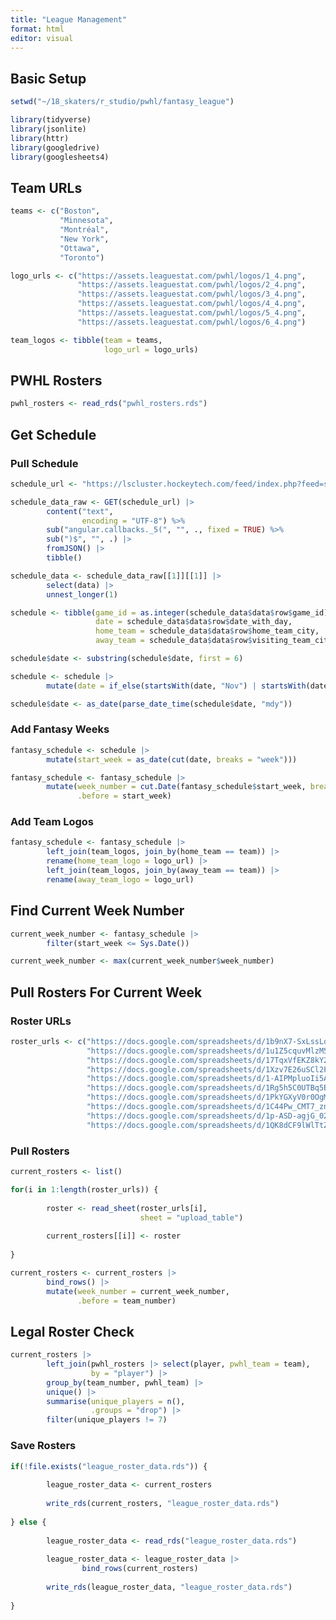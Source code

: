 ```yaml
---
title: "League Management"
format: html
editor: visual
---
```


## Basic Setup

```r

setwd("~/18_skaters/r_studio/pwhl/fantasy_league")

library(tidyverse)
library(jsonlite)
library(httr)
library(googledrive)
library(googlesheets4)

```

## Team URLs

```r

teams <- c("Boston", 
           "Minnesota", 
           "Montréal", 
           "New York", 
           "Ottawa", 
           "Toronto")  

logo_urls <- c("https://assets.leaguestat.com/pwhl/logos/1_4.png",
               "https://assets.leaguestat.com/pwhl/logos/2_4.png",
               "https://assets.leaguestat.com/pwhl/logos/3_4.png",
               "https://assets.leaguestat.com/pwhl/logos/4_4.png",
               "https://assets.leaguestat.com/pwhl/logos/5_4.png",
               "https://assets.leaguestat.com/pwhl/logos/6_4.png")

team_logos <- tibble(team = teams,
                     logo_url = logo_urls)

```

## PWHL Rosters

```r

pwhl_rosters <- read_rds("pwhl_rosters.rds")

```

## Get Schedule

### Pull Schedule

```r

schedule_url <- "https://lscluster.hockeytech.com/feed/index.php?feed=statviewfeed&view=schedule&team=-1&season=5&location=homeaway&key=446521baf8c38984&client_code=pwhl&site_id=0&league_id=1&conference_id=-1&division_id=-1&lang=en&callback=angular.callbacks._5"

schedule_data_raw <- GET(schedule_url) |>
        content("text",
                encoding = "UTF-8") %>%
        sub("angular.callbacks._5(", "", ., fixed = TRUE) %>%
        sub(")$", "", .) |>
        fromJSON() |>
        tibble() 

schedule_data <- schedule_data_raw[[1]][[1]] |>
        select(data) |>
        unnest_longer(1) 

schedule <- tibble(game_id = as.integer(schedule_data$data$row$game_id),
                   date = schedule_data$data$row$date_with_day,
                   home_team = schedule_data$data$row$home_team_city,
                   away_team = schedule_data$data$row$visiting_team_city)

schedule$date <- substring(schedule$date, first = 6)

schedule <- schedule |>
        mutate(date = if_else(startsWith(date, "Nov") | startsWith(date, "Dec") , paste0(date, ", 2024"), paste0(date, ", 2025")))

schedule$date <- as_date(parse_date_time(schedule$date, "mdy"))

```

### Add Fantasy Weeks

```r

fantasy_schedule <- schedule |>
        mutate(start_week = as_date(cut(date, breaks = "week")))

fantasy_schedule <- fantasy_schedule |>
        mutate(week_number = cut.Date(fantasy_schedule$start_week, breaks = "1 week", labels = FALSE),
               .before = start_week) 

```

### Add Team Logos

```r

fantasy_schedule <- fantasy_schedule |>
        left_join(team_logos, join_by(home_team == team)) |>
        rename(home_team_logo = logo_url) |>
        left_join(team_logos, join_by(away_team == team)) |>
        rename(away_team_logo = logo_url)

```

## Find Current Week Number

```r

current_week_number <- fantasy_schedule |>
        filter(start_week <= Sys.Date())

current_week_number <- max(current_week_number$week_number)

```

## Pull Rosters For Current Week

### Roster URLs

```r

roster_urls <- c("https://docs.google.com/spreadsheets/d/1b9nX7-SxLssLqPIL30NZYUnLJHXuDhcb3ni-BkjQSvM/edit?gid=0#gid=0",
                 "https://docs.google.com/spreadsheets/d/1u1Z5cquvMlzM51jApvaP1-e4A4FFprOFUwV88G9uj7w/edit?gid=0#gid=0",
                 "https://docs.google.com/spreadsheets/d/17TqxVfEKZ8kY2Pmpr_IlODhxvOh6QGyVwahnFw18z8E/edit?gid=0#gid=0",
                 "https://docs.google.com/spreadsheets/d/1Xzv7E26uSCl2FpKva6XdI1LotbKPKL1qo3jMMEHBf-U/edit?gid=0#gid=0",
                 "https://docs.google.com/spreadsheets/d/1-AIPMpluoIi5AXNYcHCccN51jf6pc6lpsr1Fl0YDvb8/edit?gid=0#gid=0",
                 "https://docs.google.com/spreadsheets/d/1Rg5h5C0UTBq5Er3rRWmmVSpRtFz2lQOvdsgG6NzoUDU/edit?gid=0#gid=0",
                 "https://docs.google.com/spreadsheets/d/1PkYGXyV0r0OgMpmaslOu3hc5EfCg7_dKWrmOM9-Z0Bs/edit?gid=0#gid=0",
                 "https://docs.google.com/spreadsheets/d/1C44Pw_CMT7_znAj8EWG-ea_Xs2pG7i07tj9baVaqr_8/edit?gid=0#gid=0",
                 "https://docs.google.com/spreadsheets/d/1p-ASD-agjG_02fvo6_2WE5X6e1F9HwwR7RZeoUROJuw/edit?gid=0#gid=0",
                 "https://docs.google.com/spreadsheets/d/1QK8dCF9lWlTtZstJQKbmKyzLwotzlOYjgpZhrAxm8uw/edit?gid=0#gid=0")

```

### Pull Rosters 

```r

current_rosters <- list()

for(i in 1:length(roster_urls)) {
        
        roster <- read_sheet(roster_urls[i],
                             sheet = "upload_table")
        
        current_rosters[[i]] <- roster
        
}

current_rosters <- current_rosters |>
        bind_rows() |>
        mutate(week_number = current_week_number,
               .before = team_number)

```

## Legal Roster Check

```r

current_rosters |>
        left_join(pwhl_rosters |> select(player, pwhl_team = team),
                  by = "player") |>
        group_by(team_number, pwhl_team) |>
        unique() |>
        summarise(unique_players = n(),
                  .groups = "drop") |>
        filter(unique_players != 7)

```

### Save Rosters

```r

if(!file.exists("league_roster_data.rds")) {
        
        league_roster_data <- current_rosters
        
        write_rds(current_rosters, "league_roster_data.rds")
        
} else {
        
        league_roster_data <- read_rds("league_roster_data.rds")
        
        league_roster_data <- league_roster_data |>
                bind_rows(current_rosters)
        
        write_rds(league_roster_data, "league_roster_data.rds")
        
}

```
